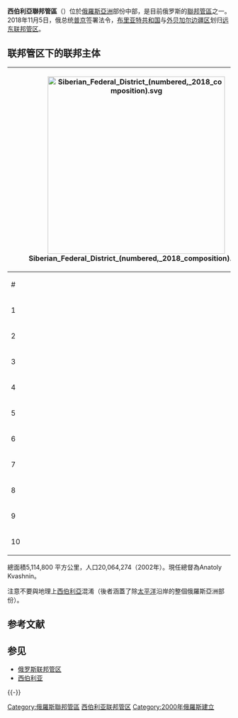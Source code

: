 {{Infobox settlement
|name = 西伯利亚联邦管区
|native_name = Сибирский федеральный округ
|native_name_lang = ru
|settlement_type=[[俄羅斯|俄羅斯]][[俄羅斯行政區劃|聯邦管區]]
|image_map = Map of Russia - Siberian Federal District (2018 composition).svg
|map_caption = 西伯利亚联邦管区的地理位置
|subdivision_type = 国家
|subdivision_name = {{RUS}}
|established_title = 建立
|established_date = 2000年5月18日
|seat_type = 行政中心
|seat =[[File:Flag_of_Novosibirsk.svg|22px]] [[新西伯利亚|新西伯利亚]]
|leader_title = 总统特使
|leader_name = Sergey Menyaylo
|unit_pref = Metric
|area_total_km2 = 5114953
|area_rank = 2
|area_footnotes = <ref name=area>{{cite web |url=http://www.gks.ru/bgd/regl/b15_14p/IssWWW.exe/Stg/d01/01-01-1.doc |title=1.1. ОСНОВНЫЕ СОЦИАЛЬНО-ЭКОНОМИЧЕСКИЕ ПОКАЗАТЕЛИ в 2014 г. |language=ru |trans-title=MAIN SOCIOECONOMIC INDICATORS 2014 |work=Regions of Russia. Socioeconomic indicators - 2015 |publisher=Russian Federal State Statistics Service |accessdate=26 July 2016 |archive-date=2018-09-26 |archive-url=https://web.archive.org/web/20180926125021/http://www.gks.ru/bgd/regl/b15_14p/IssWWW.exe/Stg/d01/01-01-1.doc |dead-url=no }}</ref>
|population_total = 17,173,185
|total_type = 总计
|population_as_of = 2018
|population_rank = 3
|population_density_km2 = 3.8
|population_urban = 72.0%
|population_rural = 28.0%
|blank_name_sec1 = 联邦主体
|blank_info_sec1 = 12
|blank1_name_sec1 = 经济地区
|blank1_info_sec1 = 2
|website = [http://www.sfo.gov.ru/ SFO.gov.ru]
|footnotes = 
}}
'''西伯利亞聯邦管區'''（{{lang-rus|Сибирский федеральный округ|Sibirskí federaľný okrug}}）位於[[俄羅斯|俄羅斯]][[亞洲|亞洲]]部份中部，是目前俄罗斯的[[俄羅斯聯邦管區|聯邦管區]]之一。2018年11月5日，俄总统[[普京|普京]]签署法令，[[布里亚特共和国|布里亚特共和国]]与[[外贝加尔边疆区|外贝加尔边疆区]]划归[[远东联邦管区|远东联邦管区]]。

== 联邦管区下的联邦主体 ==
{| class="wikitable sortable" style="text-align: center;"
|-
! colspan="6" | [[File:Siberian_Federal_District_(numbered,_2018_composition).svg|400px]]
|-
! #
! 旗帜
! [[俄罗斯联邦主体|联邦主体]]
! 面积（km²）<sup>2</sup>
! 人口 (2010)
! 首府（州府）
|-
! 1
| [[File:Flag_of_Altai_Republic.svg|50px]]
| {{flag|Altai Republic}}
|92,900
|206,168
| [[戈尔诺-阿尔泰斯克|戈尔诺-阿尔泰斯克]]
|-
! 2
| [[File:Flag_of_Altai_Krai.svg|50px]]
| {{flag|Altai Krai}}
|168,000
|2,419,755
| [[巴尔瑙尔|巴尔瑙尔]]
|-
! 3
| [[File:Flag_of_Irkutsk_Oblast.svg|50px]]
| {{flag|Irkutsk Oblast}}
|774,800
|2,248,750
| [[伊尔库茨克|伊尔库茨克]]
|-
! 4
| [[File:Flag_of_Kemerovo_oblast.svg|50px]]
| {{flag|Kemerovo Oblast}}
|95,700
|2,763,135
| [[克麦罗沃|克麦罗沃]]
|-
! 5
| [[File:Flag_of_Krasnoyarsk_Krai.svg|50px]]
| {{flag|Krasnoyarsk Krai}}
|2,366,800
|2,828,187
| [[克拉斯诺亚尔斯克|克拉斯诺亚尔斯克]]
|-
! 6
| [[File:Flag_of_Novosibirsk_oblast.svg|50px]]
| {{flag|Novosibirsk Oblast}}
|177,800
|2,665,911
| '''[[新西伯利亚|新西伯利亚]]'''
|-
! 7
| [[File:Flag_of_Omsk_Oblast.svg|50px]]
| {{flag|Omsk Oblast}}
|141,100
|1,977,665
| [[鄂木斯克|鄂木斯克]]
|-
! 8
| [[File:Flag_of_Tomsk_Oblast.svg|50px]]
| {{flag|Tomsk Oblast}}
|314,400
|1,047,394
| [[托木斯克|托木斯克]]
|-
! 9
| [[File:Flag_of_Tuva.svg|50px]]
| {{flag|图瓦共和国}}
|168,600
|307,930
| [[克孜勒|克孜勒]]
|-
! 10
| [[File:Flag_of_Khakassia.svg|50px]]
| {{flag|Khakassia}}
|61,600
|532,403
| [[阿巴坎|阿巴坎]]
|}

總面積5,114,800 平方公里，人口20,064,274（2002年）。現任總督為Anatoly Kvashnin。 

注意不要與地理上[[西伯利亞|西伯利亞]]混淆（後者涵蓋了除[[太平洋|太平洋]]沿岸的整個俄羅斯亞洲部份）。

== 参考文献 ==
{{Reflist}}

== 参见 ==
{{Portal box|俄罗斯}}
* [[俄罗斯联邦管区|俄罗斯联邦管区]]
* [[西伯利亚|西伯利亚]]

{{-}}
{{俄羅斯聯邦管區}}

[[Category:俄羅斯聯邦管區|Category:俄羅斯聯邦管區]]
[[Category:西伯利亚联邦管区|]]
[[Category:2000年俄羅斯建立|Category:2000年俄羅斯建立]]